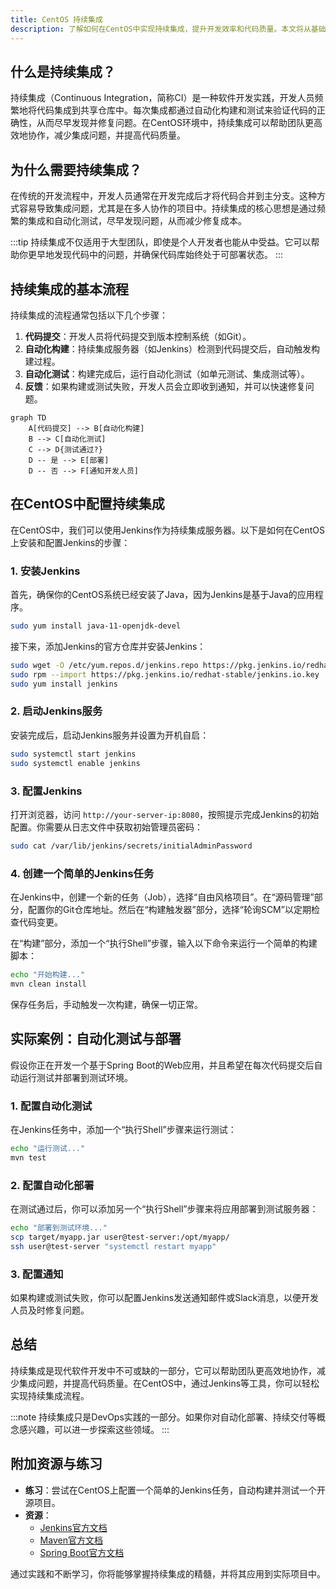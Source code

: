 ```yaml
---
title: CentOS 持续集成
description: 了解如何在CentOS中实现持续集成，提升开发效率和代码质量。本文将从基础概念讲起，逐步介绍工具、配置和实际应用场景。
---
```


## 什么是持续集成？

持续集成（Continuous Integration，简称CI）是一种软件开发实践，开发人员频繁地将代码集成到共享仓库中。每次集成都通过自动化构建和测试来验证代码的正确性，从而尽早发现并修复问题。在CentOS环境中，持续集成可以帮助团队更高效地协作，减少集成问题，并提高代码质量。

## 为什么需要持续集成？

在传统的开发流程中，开发人员通常在开发完成后才将代码合并到主分支。这种方式容易导致集成问题，尤其是在多人协作的项目中。持续集成的核心思想是通过频繁的集成和自动化测试，尽早发现问题，从而减少修复成本。

:::tip
持续集成不仅适用于大型团队，即使是个人开发者也能从中受益。它可以帮助你更早地发现代码中的问题，并确保代码库始终处于可部署状态。
:::

## 持续集成的基本流程

持续集成的流程通常包括以下几个步骤：

1. **代码提交**：开发人员将代码提交到版本控制系统（如Git）。
2. **自动化构建**：持续集成服务器（如Jenkins）检测到代码提交后，自动触发构建过程。
3. **自动化测试**：构建完成后，运行自动化测试（如单元测试、集成测试等）。
4. **反馈**：如果构建或测试失败，开发人员会立即收到通知，并可以快速修复问题。

```mermaid
graph TD
    A[代码提交] --> B[自动化构建]
    B --> C[自动化测试]
    C --> D{测试通过?}
    D -- 是 --> E[部署]
    D -- 否 --> F[通知开发人员]
```

## 在CentOS中配置持续集成

在CentOS中，我们可以使用Jenkins作为持续集成服务器。以下是如何在CentOS上安装和配置Jenkins的步骤：

### 1. 安装Jenkins

首先，确保你的CentOS系统已经安装了Java，因为Jenkins是基于Java的应用程序。

```bash
sudo yum install java-11-openjdk-devel
```

接下来，添加Jenkins的官方仓库并安装Jenkins：

```bash
sudo wget -O /etc/yum.repos.d/jenkins.repo https://pkg.jenkins.io/redhat-stable/jenkins.repo
sudo rpm --import https://pkg.jenkins.io/redhat-stable/jenkins.io.key
sudo yum install jenkins
```

### 2. 启动Jenkins服务

安装完成后，启动Jenkins服务并设置为开机自启：

```bash
sudo systemctl start jenkins
sudo systemctl enable jenkins
```

### 3. 配置Jenkins

打开浏览器，访问 `http://your-server-ip:8080`，按照提示完成Jenkins的初始配置。你需要从日志文件中获取初始管理员密码：

```bash
sudo cat /var/lib/jenkins/secrets/initialAdminPassword
```

### 4. 创建一个简单的Jenkins任务

在Jenkins中，创建一个新的任务（Job），选择“自由风格项目”。在“源码管理”部分，配置你的Git仓库地址。然后在“构建触发器”部分，选择“轮询SCM”以定期检查代码变更。

在“构建”部分，添加一个“执行Shell”步骤，输入以下命令来运行一个简单的构建脚本：

```bash
echo "开始构建..."
mvn clean install
```

保存任务后，手动触发一次构建，确保一切正常。

## 实际案例：自动化测试与部署

假设你正在开发一个基于Spring Boot的Web应用，并且希望在每次代码提交后自动运行测试并部署到测试环境。

### 1. 配置自动化测试

在Jenkins任务中，添加一个“执行Shell”步骤来运行测试：

```bash
echo "运行测试..."
mvn test
```

### 2. 配置自动化部署

在测试通过后，你可以添加另一个“执行Shell”步骤来将应用部署到测试服务器：

```bash
echo "部署到测试环境..."
scp target/myapp.jar user@test-server:/opt/myapp/
ssh user@test-server "systemctl restart myapp"
```

### 3. 配置通知

如果构建或测试失败，你可以配置Jenkins发送通知邮件或Slack消息，以便开发人员及时修复问题。

## 总结

持续集成是现代软件开发中不可或缺的一部分，它可以帮助团队更高效地协作，减少集成问题，并提高代码质量。在CentOS中，通过Jenkins等工具，你可以轻松实现持续集成流程。

:::note
持续集成只是DevOps实践的一部分。如果你对自动化部署、持续交付等概念感兴趣，可以进一步探索这些领域。
:::

## 附加资源与练习

- **练习**：尝试在CentOS上配置一个简单的Jenkins任务，自动构建并测试一个开源项目。
- **资源**：
  - [Jenkins官方文档](https://www.jenkins.io/doc/)
  - [Maven官方文档](https://maven.apache.org/guides/)
  - [Spring Boot官方文档](https://spring.io/projects/spring-boot)

通过实践和不断学习，你将能够掌握持续集成的精髓，并将其应用到实际项目中。